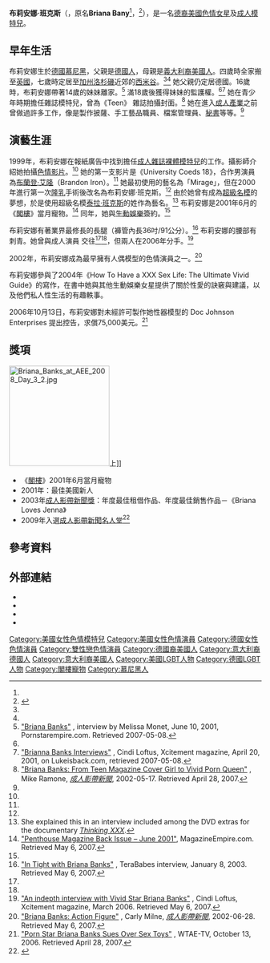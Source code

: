 {{Adult bio
|            name = 布莉安娜·班克斯
|          gender = female
|           image = [[File:Briana_Banks_2016.jpg|220px]]
|         caption = 2016年1月15日於[[加州|加州]][[洛杉磯|洛杉磯]]成人產業獎上
|           birth = {{birth date and age|mf=yes|1978|05|21}}
|        location = {{GER}}[[巴伐利亞|巴伐利亞]][[慕尼黑|慕尼黑]]
|       birthname = Briana Bany
|          spouse = 
|           death = 
|    measurements = 34[[罩杯|DD]]-27-30（E罩杯）<ref name=Penthouse/>
|  measureispenis = no
|          height = {{height|ft=5|in=11|wiki=yes}}<ref name="TeraBabes"/>
|          weight = {{convert|114|lb|kg|abbr=on}}
|       shoe size = 
|       eye color = 藍色
|      hair color = 金色
|      skin color = 
|    natural bust = No
|           blood = 
|     orientation = [[雙性戀|雙性戀]]<ref name="TeraBabes"/>
|       ethnicity = [[德裔美國人|德國人]]
|           alias = Mirage
|           films = 
| number of films = 
|        homepage = http://www.brianabanks.com/
|            iafd = BBanks
|           egafd = 
|           bgafd = 
|            imdb = 0052110
|            afdb = 23427
|   eurobabeindex = 
|        spelling = US
}}
'''布莉安娜·班克斯'''（'''{{lang-en|Briana Banks}}'''，原名'''Briana Bany'''<ref name=PittsburghChannel/>，{{bd|1978年|5月21日||}}<ref name=Penthouse>{{cite web|url=http://www.penthouse.com/t1/pets/briana-banks.html |title=Briana Banks |accessdate=2007-08-11 |publisher=Penthouse |deadurl=yes |archiveurl=https://web.archive.org/web/20070809133501/http://www.penthouse.com/t1/pets/briana-banks.html |archivedate=2007-08-09 }}</ref>），是一名[[德裔美國人|德裔]][[美國|美國]][[色情演員|色情女星]]及[[成人模特兒|成人模特兒]]。

== 早年生活 ==
布莉安娜生於[[德國|德國]][[慕尼黑|慕尼黑]]，父親是[[德國人|德國人]]，母親是[[義大利人|義大利裔]][[美國人|美國人]]。四歲時全家搬至[[英國|英國]]，七歲時定居至[[加州|加州]][[洛杉磯|洛杉磯]]近郊的[[西米谷|西米谷]]。<ref name=Xcitement/><ref name=AVNInsider/> 她父親仍定居德國。16歲時，布莉安娜帶著14歲的妹妹離家。<ref name=Pornstarempire>[http://pornstar.dvdempire.com/exec/pornstar.asp?cast_id=32327&tab=12&process=2&media_id=49&userid=99365649090385&cast_name=Briana+Banks "Briana Banks"] {{Wayback|url=http://pornstar.dvdempire.com/exec/pornstar.asp?cast_id=32327&tab=12&process=2&media_id=49&userid=99365649090385&cast_name=Briana+Banks |date=20070930014653 }}, interview by Melissa Monet, June 10, 2001, Pornstarempire.com. Retrieved 2007-05-08.</ref> 滿18歲後獲得妹妹的監護權。<ref name=Pornstarempire/><ref name=Xcitement>[http://www.lukeisback.com/stars/stars/stars/female/brianna_banks.htm "Brianna Banks Interviews"] {{Wayback|url=http://www.lukeisback.com/stars/stars/stars/female/brianna_banks.htm |date=20130907124618 }}, Cindi Loftus, Xcitement magazine, April 20, 2001, on Lukeisback.com, retrieved 2007-05-08.</ref> 她在青少年時期擔任雜誌模特兒，曾為《Teen》 雜誌拍攝封面。<ref name=AVNInsider>[http://www.avninsider.com/stories/lead0517.shtml "Briana Banks: From Teen Magazine Cover Girl to Vivid Porn Queen"] {{webarchive|url=https://web.archive.org/web/20070509212250/http://www.avninsider.com/stories/lead0517.shtml |date=2007-05-09 }}, Mike Ramone, ''[[成人影帶新聞|成人影帶新聞]]'', 2002-05-17. Retrieved April 28, 2007.</ref> 她在進入[[性產業|成人產業]]之前曾做過許多工作，像是製作披薩、手工藝品職員、檔案管理員、[[秘書|秘書]]等等。<ref name=Xcitement/>

== 演藝生涯 ==
1999年，布莉安娜在報紙廣告中找到擔任[[成人雜誌|成人雜誌]][[成人模特兒|裸體模特兒]]的工作。攝影師介紹她拍攝[[色情影片|色情影片]]。<ref name=Xcitement/> 她的第一支影片是《University Coeds 18》，合作男演員為[[布蘭登·艾隆|布蘭登·艾隆]]（Brandon Iron）。<ref name=Xcitement/> 她最初使用的藝名為「Mirage」，但在2000年進行第一次[[隆乳|隆乳]]手術後改名為布莉安娜·班克斯。<ref name=TeraBabes/> 由於她曾有成為[[超級名模|超級名模]]的夢想，於是使用超級名模[[泰拉·班克斯|泰拉·班克斯]]的姓作為藝名。<ref>She explained this in an interview included among the DVD extras for the documentary ''[[Thinking_XXX|Thinking XXX]]''.</ref> 布莉安娜是2001年6月的《[[閣樓_(雜誌)|閣樓]]》當月寵物。<ref name=MagazineEmpire>[http://www.magazine-empire.com/penthouse/penthouse_single_page.php?u=PENT200106 "Penthouse Magazine Back Issue – June 2001"]{{dead link|date=2018年2月 |bot=InternetArchiveBot |fix-attempted=yes }}, MagazineEmpire.com. Retrieved May 6, 2007.</ref> 同年，她與[[生動娛樂集團|生動娛樂]]簽約。<ref name=Xcitement/>

布莉安娜有著業界最修長的長腿（褲管內長36吋/91公分）。<ref name=TeraBabes>[http://www.terababes.com/brianabanksinterview.htm "In Tight with Briana Banks"] {{Wayback|url=http://www.terababes.com/brianabanksinterview.htm |date=20140617143810 }}, TeraBabes interview, January 8, 2003. Retrieved May 6, 2007.</ref> 布莉安娜的腰部有刺青。她曾與成人演員{{tsl|en|Bobby Vitale|鮑比·維塔萊}} 交往<ref name=TeraBabes/><ref name=Pornstarempire/>，但兩人在2006年分手。<ref name=Xcitement2006>[http://www.xcitement.com/content/iss_1403/content_fs.html "An indepth interview with Vivid Star Briana Banks"] {{webarchive|url=https://web.archive.org/web/20090130035736/http://www.xcitement.com/content/iss_1403/content_fs.html |date=2009-01-30 }}, Cindi Loftus, Xcitement magazine, March 2006. Retrieved May 6, 2007.</ref>

2002年，布莉安娜成為最早擁有人偶模型的色情演員之一。<ref name=AVNInsider062802>[http://www.avninsider.com/stories/lead062802.shtml "Briana Banks: Action Figure"] {{webarchive|url=https://web.archive.org/web/20070509210136/http://www.avninsider.com/stories/lead062802.shtml |date=2007-05-09 }}, Carly Milne, ''[[成人影帶新聞|成人影帶新聞]]'', 2002-06-28. Retrieved May 6, 2007.</ref> 

布莉安娜參與了2004年《How To Have a XXX Sex Life: The Ultimate Vivid Guide》的寫作，在書中她與其他生動娛樂女星提供了關於性愛的訣竅與建議，以及他們私人性生活的有趣軼事。

2006年10月13日，布莉安娜對未經許可製作她性器模型的 Doc Johnson Enterprises 提出控告，求償75,000美元。<ref name=PittsburghChannel>[http://www.thepittsburghchannel.com/news/10073090/detail.html "Porn Star Briana Banks Sues Over Sex Toys"] {{webarchive|url=https://web.archive.org/web/20070505012449/http://www.thepittsburghchannel.com/news/10073090/detail.html |date=2007-05-05 }}, WTAE-TV, October 13, 2006. Retrieved April 28, 2007.</ref>

== 獎項 ==
[[File:Briana_Banks_at_AEE_2008_Day_3_2.jpg|200px]]上]]
* 《[[閣樓_(雜誌)|閣樓]]》2001年6月當月寵物
* 2001年{{tsl|en|Hot D'Or|Hot D'Or}}：最佳美國新人
* 2003年[[成人影帶新聞獎|成人影帶新聞獎]]：年度最佳租借作品、年度最佳銷售作品－《Briana Loves Jenna》
* 2009年入選[[成人影帶新聞名人堂|成人影帶新聞名人堂]]<ref name=avn09>{{cite web|title=Nominations 2009 AVN Adult Movie Awards |publisher=AVNAwards.com |format=PDF |url=http://avnawards.com/pdf/2009_AVN_NOMINATIONS_11_25_08.pdf |date=2008-11-25 |accessdate=2008-11-26 |deadurl=yes |archiveurl=https://web.archive.org/web/20090327184833/http://avnawards.com/pdf/2009_AVN_NOMINATIONS_11_25_08.pdf |archivedate=2009-03-27 }}</ref>

== 參考資料 ==
{{reflist}}

== 外部連結 ==
{{Commons category|Briana Banks}}
{{Portal|色情}}
* {{official website|http://www.brianabanks.com}}
* {{IMDb name|0052110|Briana Banks}}
* {{iafd name|id=BBanks|gender=female|name=Briana Banks}}
* {{afdb name|id=23427|gender=female|name=Briana Banks}}

{{Authority control}}
{{DEFAULTSORT:Banks, Briana}}
[[Category:美國女性色情模特兒|Category:美國女性色情模特兒]]
[[Category:美國女性色情演員|Category:美國女性色情演員]]
[[Category:德國女性色情演員|Category:德國女性色情演員]]
[[Category:雙性戀色情演員|Category:雙性戀色情演員]]
[[Category:德國裔美國人|Category:德國裔美國人]]
[[Category:意大利裔德國人|Category:意大利裔德國人]]
[[Category:意大利裔美國人|Category:意大利裔美國人]]
[[Category:美國LGBT人物|Category:美國LGBT人物]]
[[Category:德國LGBT人物|Category:德國LGBT人物]]
[[Category:閣樓寵物|Category:閣樓寵物]]
[[Category:慕尼黑人|Category:慕尼黑人]]